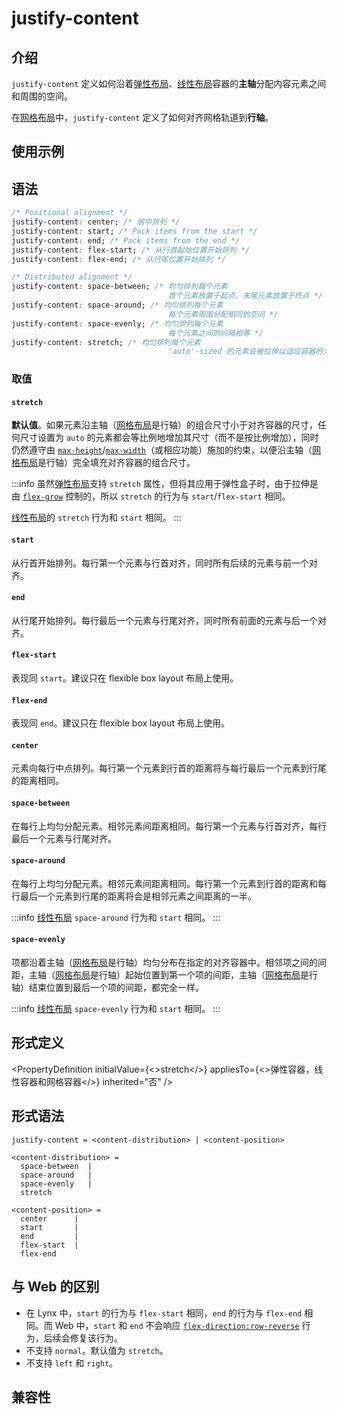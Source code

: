 # justify-content

## 介绍

`justify-content` 定义如何沿着[弹性布局](https://developer.mozilla.org/zh/docs/Web/CSS/CSS_flexible_box_layout)、[线性布局](guide/ui/layout/linear-layout.mdx)容器的**主轴**分配内容元素之间和周围的空间。

在[网格布局](guide/ui/layout/grid-layout.mdx)中，`justify-content` 定义了如何对齐网格轨道到**行轴**。

## 使用示例


<Go
  example="css-api"
  defaultFile="src/justify-content/App.tsx"
  img="/assets/doc/css/justify-content.jpg"
  entry="src/justify-content"
  defaultEntryFile="dist/justify-content.lynx.bundle"
/>

## 语法

```css
/* Positional alignment */
justify-content: center; /* 居中排列 */
justify-content: start; /* Pack items from the start */
justify-content: end; /* Pack items from the end */
justify-content: flex-start; /* 从行首起始位置开始排列 */
justify-content: flex-end; /* 从行尾位置开始排列 */

/* Distributed alignment */
justify-content: space-between; /* 均匀排列每个元素
                                   首个元素放置于起点，末尾元素放置于终点 */
justify-content: space-around; /* 均匀排列每个元素
                                   每个元素周围分配相同的空间 */
justify-content: space-evenly; /* 均匀排列每个元素
                                   每个元素之间的间隔相等 */
justify-content: stretch; /* 均匀排列每个元素
                                   'auto'-sized 的元素会被拉伸以适应容器的大小 */
```

### 取值

#### `stretch`

**默认值**。如果元素沿主轴（[网格布局](guide/ui/layout/grid-layout.mdx)是行轴）的组合尺寸小于对齐容器的尺寸，任何尺寸设置为 `auto` 的元素都会等比例地增加其尺寸（而不是按比例增加），同时仍然遵守由 [`max-height`](./max-height.mdx)/[`max-width`](./max-width.mdx)（或相应功能）施加的约束，以便沿主轴（[网格布局](guide/ui/layout/grid-layout.mdx)是行轴）完全填充对齐容器的组合尺寸。

:::info
虽然[弹性布局](https://developer.mozilla.org/zh/docs/Web/CSS/CSS_flexible_box_layout)支持 `stretch` 属性，但将其应用于弹性盒子时，由于拉伸是由 [`flex-grow`](./flex-grow.mdx) 控制的，所以 `stretch` 的行为与 `start`/`flex-start` 相同。

[线性布局](guide/ui/layout/linear-layout.mdx)的 `stretch` 行为和 `start` 相同。
:::

#### `start`

从行首开始排列。每行第一个元素与行首对齐，同时所有后续的元素与前一个对齐。

#### `end`

从行尾开始排列。每行最后一个元素与行尾对齐，同时所有前面的元素与后一个对齐。

#### `flex-start`

表现同 `start`。建议只在 flexible box layout 布局上使用。

#### `flex-end`

表现同 `end`。建议只在 flexible box layout 布局上使用。

#### `center`

元素向每行中点排列。每行第一个元素到行首的距离将与每行最后一个元素到行尾的距离相同。

#### `space-between`

在每行上均匀分配元素。相邻元素间距离相同。每行第一个元素与行首对齐，每行最后一个元素与行尾对齐。

#### `space-around`

在每行上均匀分配元素。相邻元素间距离相同。每行第一个元素到行首的距离和每行最后一个元素到行尾的距离将会是相邻元素之间距离的一半。

:::info
[线性布局](guide/ui/layout/linear-layout.mdx) `space-around` 行为和 `start` 相同。
:::

#### `space-evenly`

项都沿着主轴（[网格布局](guide/ui/layout/grid-layout.mdx)是行轴）均匀分布在指定的对齐容器中。相邻项之间的间距，主轴（[网格布局](guide/ui/layout/grid-layout.mdx)是行轴）起始位置到第一个项的间距，主轴（[网格布局](guide/ui/layout/grid-layout.mdx)是行轴）结束位置到最后一个项的间距，都完全一样。

:::info
[线性布局](guide/ui/layout/linear-layout.mdx) `space-evenly` 行为和 `start` 相同。
:::

## 形式定义


<PropertyDefinition
  initialValue={<>stretch</>}
  appliesTo={<>弹性容器，线性容器和网格容器</>}
  inherited="否"
/>

## 形式语法

```
justify-content = <content-distribution> | <content-position>

<content-distribution> =
  space-between  |
  space-around   |
  space-evenly   |
  stretch

<content-position> =
  center      |
  start       |
  end         |
  flex-start  |
  flex-end
```

## 与 Web 的区别

- 在 Lynx 中，`start` 的行为与 `flex-start` 相同，`end` 的行为与 `flex-end` 相同。而 Web 中，`start` 和 `end` 不会响应 [`flex-direction:row-reverse`](./flex-direction.mdx) 行为，后续会修复该行为。
- 不支持 `normal`。默认值为 `stretch`。
- 不支持 `left` 和 `right`。

## 兼容性


<LegacyCompatTable metadata="css/properties/justify-content" />
